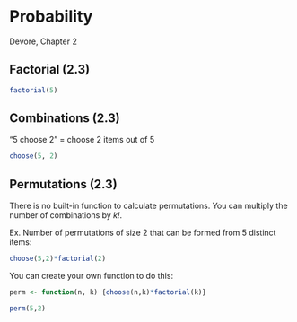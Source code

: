 # Probability {#chap2}

Devore, Chapter 2

## Factorial (2.3)

```r
factorial(5)
```

## Combinations (2.3)

"5 choose 2" = choose 2 items out of 5

```r
choose(5, 2)
```

## Permutations (2.3)

There is no built-in function to calculate permutations.  You can multiply the number of combinations by *k!*.

Ex. Number of permutations of size 2 that can be formed from 5 distinct items:

```r
choose(5,2)*factorial(2)
```

You can create your own function to do this:
```r
perm <- function(n, k) {choose(n,k)*factorial(k)}

perm(5,2)
```

